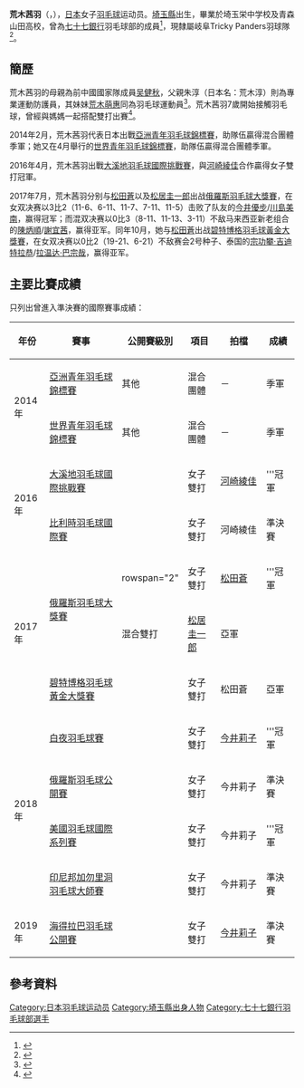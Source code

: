 {{noteTA|G1=Badminton}}
{{Infobox 羽球選手
| playername              = {{lang|ja|<small>あらき あかね</small><br/><big>荒木 茜羽</big>}}<br/><small>({{lang|en|Araki Akane}})</small>
| image                   = File:Chinese Taipei Open 20181003-IMG 8885 (45079174571).jpg
| size                    = 250px
| caption                 = 荒木茜羽於2018年中華台北公開賽
| birth_name              = 
| date_of_birth           = {{birth_date_and_age|1996|10|21}}
| place_of_birth          = {{JPN}}[[埼玉縣|埼玉縣]]<ref name="league">{{ja}}{{cite web|title=選手紹介・日本リーグ女子 七十七銀行|url=http://www.badspi.jp/wp-content/uploads/2016/11/p7777bank.pdf|publisher=Badminton Spirit|accessdate=2017-03-08|archive-date=2018-09-26|archive-url=https://web.archive.org/web/20180926092805/https://www.badspi.jp/wp-content/uploads/2016/11/p7777bank.pdf|dead-url=no}}</ref>
| height                  = {{height|m=1.76}}<ref name="league"/>
| weight                  = {{weight|kg=63}}<ref name="league"/>
| event                   = 女子單打、女子雙打
| country                 = {{JPN}}
| years_started           = 
| handedness              = 右手<ref name="league"/>
| coach                   = 
| highest_ranking         = 第82位（女雙-[[松田蒼|松田蒼]]）
| date_of_highest_ranking = 2017年7月27日<ref name="highest-ranking">{{en}}[http://bwfcontent.tournamentsoftware.com/ranking/player.aspx?id=14366&player=1022977 BWF World Ranking - Ranking of Akane ARAKI (69819)]</ref>
| current_ranking         = 第88位（女雙-[[松田蒼|松田蒼]]）<br/>第228位（混雙-[[松居圭一郎|松居圭一郎]]）
| date_of_current_ranking = 2017年11月2日<ref>{{en}}
[http://bwfcontent.tournamentsoftware.com/ranking/category.aspx?id=14366&category=475 BWF World Ranking - BWF世界排名榜 (10/30/2017) - Women's doubles]</ref><ref>{{en}}
[http://bwfcontent.tournamentsoftware.com/ranking/category.aspx?id=14366&category=476 BWF World Ranking - BWF世界排名榜 (10/30/2017) - Mixed doubles]</ref>
| played                  = 2勝–2負（女單）<br/>20勝–7負（女雙）<br/>7勝–2負（混雙）
| titles                  = 
| bwf_profile             = 56144E8E-46A3-42C8-AF90-F406964CAE49
| bwf_id                  = 69819
| updated                 = 2017年10月30日
}}
{{MedalTableTop}}
{{MedalSport | 女子[[羽毛球|羽毛球]]}}
{{MedalCountry | {{JPN}}}}
{{MedalCompetition | [[世界青年羽毛球錦標賽|世界青年羽毛球錦標賽]]}}
{{MedalBronze| [[2014年世界青年羽毛球錦標賽|2014年 亞羅士打]] | 混合團體 }}
{{MedalCompetition | [[亞洲青年羽毛球錦標賽|亞洲青年羽毛球錦標賽]]}}
{{MedalBronze| [[2014年亞洲青年羽毛球錦標賽|2014年 臺北市]] | 混合團體 }}
{{MedalBottom}}
'''荒木茜羽'''（{{jpn|j=荒木 茜羽|kn=あらき あかね|rm=Araki Akane}}，{{bd|1996年|10月21日||}}），[[日本|日本]]女子[[羽毛球|羽毛球]]运动员。[[埼玉縣|埼玉縣]]出生，畢業於埼玉栄中学校及青森山田高校，曾為[[七十七銀行|七十七銀行]]羽毛球部的成員<ref name="七十七銀行">{{ja}}{{cite web|title=平成28年度七十七銀行バドミントン部員名簿|url=http://www.77bank.co.jp/pdf/77bank/badminton_roster.pdf|accessdate=2016-10-08|archive-date=2017-03-08|archive-url=https://web.archive.org/web/20170308223342/http://www.77bank.co.jp/pdf/77bank/badminton_roster.pdf|dead-url=no}}</ref>，現隸屬岐阜Tricky Panders羽球隊<ref>{{ja}}{{cite web|title=岐阜トリッキーパンダース選手紹介|url=https://www.sj-league.jp/assets/pdf/2018/women/2018Bad_053_GIFUTRICKY-PANDERS.pdf|publisher=SJ-League|accessdate=2019-03-22|archive-date=2019-03-22|archive-url=https://web.archive.org/web/20190322034833/https://www.sj-league.jp/assets/pdf/2018/women/2018Bad_053_GIFUTRICKY-PANDERS.pdf|dead-url=no}}</ref>。

==簡歷==
荒木茜羽的母親為前中國國家隊成員[[吴健秋|吴健秋]]，父親朱淳（日本名：荒木淳）則為專業運動防護員，其妹妹[[荒木萌惠|荒木萌惠]]同為羽毛球運動員<ref>{{ja}}{{cite news|title=元世界女王の娘・荒木萌恵、敗れる　バドミントン|url=http://www.nikkansports.com/sports/news/1520513.html|agency=日刊スポーツ新聞社|date=2015-08-09|accessdate=2016-10-08|archive-date=2017-02-11|archive-url=https://web.archive.org/web/20170211155837/http://www.nikkansports.com/sports/news/1520513.html|dead-url=no}}</ref>。荒木茜羽7歲開始接觸羽毛球，曾經與媽媽一起搭配雙打出賽<ref>{{zh-tw}}{{cite news|title=亞青羽賽》中國羽球名將吳健秋之女　日本荒木茜羽受矚目|url=http://www.ltsports.com.tw/other/complex/103118-2014-02-22-09-38-29|agency=麗台運動報|date=2014-02-22}}</ref>。

2014年2月，荒木茜羽代表日本出戰[[2014年亞洲青年羽毛球錦標賽|亞洲青年羽毛球錦標賽]]，助隊伍贏得混合團體季軍；她又在4月舉行的[[2014年世界青年羽毛球錦標賽|世界青年羽毛球錦標賽]]，助隊伍贏得混合團體季軍。

2016年4月，荒木茜羽出戰[[2016年大溪地羽毛球國際挑戰賽|大溪地羽毛球國際挑戰賽]]，與[[河崎綾佳|河崎綾佳]]合作贏得女子雙打冠軍。

2017年7月，荒木茜羽分别与[[松田蒼|松田蒼]]以及[[松居圭一郎|松居圭一郎]]出战[[2017年俄羅斯羽毛球大獎賽|俄羅斯羽毛球大獎賽]]，在女双决赛以3比2（11-6、6-11、11-7、7-11、11-5）击败了队友的[[今井優步|今井優步]]/[[川島美南|川島美南]]，赢得冠军；而混双决赛以0比3（8-11、11-13、3-11）不敌马来西亚新老组合的[[陳炳順|陳炳順]]/[[謝宜茜|謝宜茜]]，赢得亚军。同年10月，她与[[松田蒼|松田蒼]]出战[[2017年碧特博格羽毛球黃金大獎賽|碧特博格羽毛球黃金大獎賽]]，在女双决赛以0比2（19-21、6-21）不敌赛会2号种子、泰国的[[宗功攀·吉迪特拉恭|宗功攀·吉迪特拉恭]]/[[拉温达·巴宗哉|拉温达·巴宗哉]]，赢得亚军。

==主要比賽成績==
只列出曾進入準決賽的國際賽事成績：
{| class=wikitable style="text-align:center; font-size:small;" 
!width="50"|年份
!width="180"|賽事
!width="80"|公開賽級別
!width="60"|項目
!width="100"|拍檔
!width="50"|成績
|-
!rowspan="2"|2014年
|[[2014年亞洲青年羽毛球錦標賽|亞洲青年羽毛球錦標賽]]
|其他
|混合團體
|－
|bgcolor="#b8860b"|季軍
|-
|[[2014年世界青年羽毛球錦標賽|世界青年羽毛球錦標賽]]
|其他
|混合團體
|－
|bgcolor="#b8860b"|季軍
|-
!rowspan="2"|2016年
|[[2016年大溪地羽毛球國際挑戰賽|大溪地羽毛球國際挑戰賽]]
|{{BWFIC}}
|女子雙打
|[[河崎綾佳|河崎綾佳]]
|bgcolor="gold"|'''冠軍
|-
|[[2016年比利時羽毛球國際賽|比利時羽毛球國際賽]]
|{{BWFIC}}
|女子雙打
|河崎綾佳
|bgcolor="#b8860b"|準決賽
|-
!rowspan="3"|2017年
|rowspan="2"|[[2017年俄羅斯羽毛球大獎賽|俄羅斯羽毛球大獎賽]]
|rowspan="2" {{BWFGP}}
|女子雙打
|[[松田蒼|松田蒼]]
|bgcolor="gold"|'''冠軍
|-
|混合雙打
|[[松居圭一郎|松居圭一郎]]
|bgcolor="silver"|亞軍
|-
|[[2017年碧特博格羽毛球黃金大獎賽|碧特博格羽毛球黃金大獎賽]]
|{{BWFGPG}}
|女子雙打
|松田蒼
|bgcolor="silver"|亞軍
|-
!rowspan="4"|2018年
|[[2018年白夜羽毛球賽|白夜羽毛球賽]]
|{{BWFIC}}
|女子雙打
|[[今井莉子|今井莉子]]
|bgcolor="gold"|'''冠軍
|-
|[[2018年俄羅斯羽毛球公開賽|俄羅斯羽毛球公開賽]]
|{{BWF100}}
|女子雙打
|今井莉子
|bgcolor="#b8860b"|準決賽
|-
|[[2018年美國羽毛球國際系列賽|美國羽毛球國際系列賽]]
|{{BWFIS}}
|女子雙打
|今井莉子
|bgcolor="gold"|'''冠軍
|-
|[[2018年印度尼西亞邦加勿里洞羽毛球大師賽|印尼邦加勿里洞羽毛球大師賽]]
|{{BWF100}}
|女子雙打
|今井莉子
|bgcolor="#b8860b"|準決賽
|-
!rowspan="1"|2019年
|[[2019年海得拉巴羽毛球公開賽|海得拉巴羽毛球公開賽]]
|{{BWF100}}
|女子雙打
|[[今井莉子|今井莉子]]
|bgcolor="#b8860b"|準決賽
|}
{{BWF賽事級別索引}}

==參考資料==
{{Reflist}}

{{DEFAULTSORT:Araki Akane}}
[[Category:日本羽毛球运动员|Category:日本羽毛球运动员]]
[[Category:埼玉縣出身人物|Category:埼玉縣出身人物]]
[[Category:七十七銀行羽毛球部選手|Category:七十七銀行羽毛球部選手]]